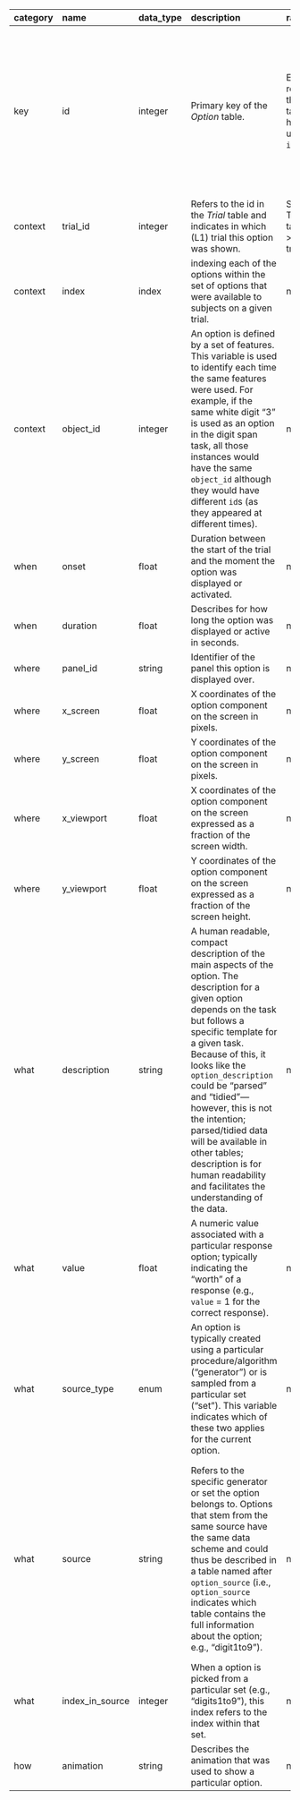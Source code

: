 | category   | name            | data_type   | description                                                                                                                                                                                                                                                                                                                                                                                                                                              | range                                     | notes                                                                                                                                                                                                        |
|:-----------|:----------------|:------------|:---------------------------------------------------------------------------------------------------------------------------------------------------------------------------------------------------------------------------------------------------------------------------------------------------------------------------------------------------------------------------------------------------------------------------------------------------------|:------------------------------------------|:-------------------------------------------------------------------------------------------------------------------------------------------------------------------------------------------------------------|
| key        | id              | integer     | Primary key of the *Option* table.                                                                                                                                                                                                                                                                                                                                                                                                                       | Each row in this table has a unique `id`. | If the same option is shown at two different times in a trial, those two instances will have their own row in the * Option* table, each with its own `id`.                                                   |
| context    | trial_id        | integer     | Refers to the id in the *<i class="fa fa-table"></i> Trial* table and indicates in which (L1) trial this option was shown.                                                                                                                                                                                                                                                                                                                               | See Trial table > trial_id                | nan                                                                                                                                                                                                          |
| context    | index           | index       | indexing each of the options within the set of options that were available to subjects on a given trial.                                                                                                                                                                                                                                                                                                                                                 | nan                                       | nan                                                                                                                                                                                                          |
| context    | object_id       | integer     | An option is defined by a set of features. This variable is used to identify each time the same features were used. For example, if the same white digit "3" is used as an option in the digit span task, all those instances would have the same `object_id` although they would have different `id`s (as they appeared at different times).                                                                                                            | nan                                       | nan                                                                                                                                                                                                          |
| when       | onset           | float       | Duration between the start of the trial and the moment the option was displayed or activated.                                                                                                                                                                                                                                                                                                                                                            | nan                                       | nan                                                                                                                                                                                                          |
| when       | duration        | float       | Describes for how long the option was displayed or active in seconds.                                                                                                                                                                                                                                                                                                                                                                                    | nan                                       | nan                                                                                                                                                                                                          |
| where      | panel_id        | string      | Identifier of the panel this option is displayed over.                                                                                                                                                                                                                                                                                                                                                                                                   | nan                                       | nan                                                                                                                                                                                                          |
| where      | x_screen        | float       | X coordinates of the option component on the screen in pixels.                                                                                                                                                                                                                                                                                                                                                                                           | nan                                       | nan                                                                                                                                                                                                          |
| where      | y_screen        | float       | Y coordinates of the option component on the screen in pixels.                                                                                                                                                                                                                                                                                                                                                                                           | nan                                       | nan                                                                                                                                                                                                          |
| where      | x_viewport      | float       | X coordinates of the option component on the screen expressed as a fraction of the screen width.                                                                                                                                                                                                                                                                                                                                                         | nan                                       | nan                                                                                                                                                                                                          |
| where      | y_viewport      | float       | Y coordinates of the option component on the screen expressed as a fraction of the screen height.                                                                                                                                                                                                                                                                                                                                                        | nan                                       | nan                                                                                                                                                                                                          |
| what       | description     | string      | A human readable, compact description of the main aspects of the option. The description for a given option depends on the task but follows a specific template for a given task. Because of this, it looks like the `option_description` could be "parsed" and "tidied"---however, this is not the intention; parsed/tidied data will be available in other tables; description is for human readability and facilitates the understanding of the data. | nan                                       | nan                                                                                                                                                                                                          |
| what       | value           | float       | A numeric value associated with a particular response option; typically indicating the "worth" of a response (e.g., `value` = 1 for the correct response).                                                                                                                                                                                                                                                                                               | nan                                       | nan                                                                                                                                                                                                          |
| what       | source_type     | enum        | An option is typically created using a particular procedure/algorithm ("generator") or is sampled from a particular set ("set"). This variable indicates which of these two applies for the current option.                                                                                                                                                                                                                                              | nan                                       | nan                                                                                                                                                                                                          |
| what       | source          | string      | Refers to the specific generator or set the option belongs to. Options that stem from the same source have the same data scheme and could thus be described in a table named after `option_source` (i.e., `option_source` indicates which table contains the full information about the option; e.g., "digit1to9").                                                                                                                                      | nan                                       | We could include a `source_count` variable here that indicates how many different stimuli there are in the set; but this is probably better stored in the table that contains information about that source. |
| what       | index_in_source | integer     | When a option is picked from a particular set (e.g., "digits1to9"), this index refers to the index within that set.                                                                                                                                                                                                                                                                                                                                      | nan                                       | nan                                                                                                                                                                                                          |
| how        | animation       | string      | Describes the animation that was used to show a particular option.                                                                                                                                                                                                                                                                                                                                                                                       | nan                                       | nan                                                                                                                                                                                                          |